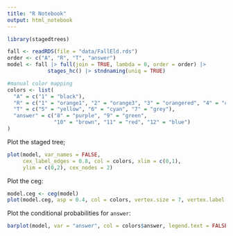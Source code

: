 ```yaml
---
title: "R Notebook"
output: html_notebook
---
```



```r
library(stagedtrees)

fall <- readRDS(file = "data/FallEld.rds")
order <- c("A", "R", "T", "answer")
model <- fall |> full(join = TRUE, lambda = 0, order = order) |> 
             stages_hc() |> stndnaming(uniq = TRUE)
```

```r
#manual color mapping
colors <- list(
  "A" = c("1" = "black"),
  "R" = c("1" = "orange1", "2" = "orange3", "3" = "orangered", "4" = "orangered4"),
  "T" = c("5" = "yellow", "6" = "cyan", "7" = "grey"),
  "answer" = c("8" = "purple", "9" = "green", 
               "10" = "brown", "11" = "red", "12" = "blue")  
)
```

Plot the staged tree;
```r
plot(model, var_names = FALSE, 
     cex_label_edges = 0.8, col = colors, xlim = c(0,1),
     ylim = c(0,2), cex_nodes = 2)

```

Plot the ceg:
```r
model.ceg <- ceg(model)
plot(model.ceg, asp = 0.4, col = colors, vertex.size = 7, vertex.label.cex = 2, edge.color = "black")
```


Plot the conditional probabilities for `answer`:
```r
barplot(model, var = "answer", col = colors$answer, legend.text = FALSE)
```
